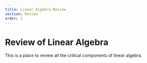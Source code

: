 ```yaml
---
title: Linear Algebra Review 
section: Review
order: 1
---
```


# Review of Linear Algebra

This is a place to review all the critical components of linear algebra.